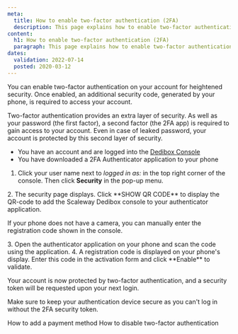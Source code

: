 ```yaml
---
meta:
  title: How to enable two-factor authentication (2FA)
  description: This page explains how to enable two-factor authentication.
content:
  h1: How to enable two-factor authentication (2FA)
  paragraph: This page explains how to enable two-factor authentication.
dates:
  validation: 2022-07-14
  posted: 2020-03-12
---
```



You can enable two-factor authentication on your account for heightened security. Once enabled, an additional security code, generated by your phone, is required to access your account.

Two-factor authentication provides an extra layer of security. As well as your password (the first factor), a second factor (the 2FA app) is required to gain access to your account. Even in case of leaked password, your account is protected by this second layer of security.

<Message type="requirement">

  - You have an account and are logged into the [Dedibox Console](https://console.online.net)
  - You have downloaded a 2FA Authenticator application to your phone

</Message>

1. Click your user name next to _logged in as:_ in the top right corner of the console. Then click **Security** in the pop-up menu.

  <Lightbox src="scaleway-dedibox-console-security-menu.webp" width="300" alt="" />
2. The security page displays. Click **SHOW QR CODE** to display the QR-code to add the Scaleway Dedibox console to your authenticator application.

  <Lightbox src="scaleway-dedibox-console-2fa-activate.webp" width="600" alt="" />

  <Message type="tip"> 

  If your phone does not have a camera, you can manually enter the registration code shown in the console.

  </Message> 
3. Open the authenticator application on your phone and scan the code using the application.
4. A registration code is displayed on your phone's display. Enter this code in the activation form and click **Enable** to validate.

Your account is now protected by two-factor authentication, and a security token will be requested upon your next login.

<Message type="important">

Make sure to keep your authentication device secure as you can't log in without the 2FA security token.

</Message>

<Navigation title="See Also">
  <PreviousButton to="/dedibox-console/my-account/how-to/add-payment-method/">How to add a payment method</PreviousButton>
  <NextButton to="/dedibox-console/my-account/how-to/disable-two-factor-authentication/">How to disable two-factor authentication</NextButton>
</Navigation>